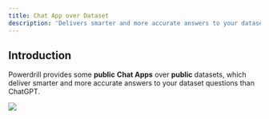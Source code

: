 ```yaml
---
title: Chat App over Dataset
description: 'Delivers smarter and more accurate answers to your dataset questions than ChatGPT'
---
```


## Introduction

Powerdrill provides some **public** **Chat Apps** over **public** datasets, which deliver smarter and more accurate answers to your dataset questions than ChatGPT.

<Frame>
  <img src="/images/chat_app.drawio.png" style={{ borderRadius: '0.5rem' }} />
</Frame>